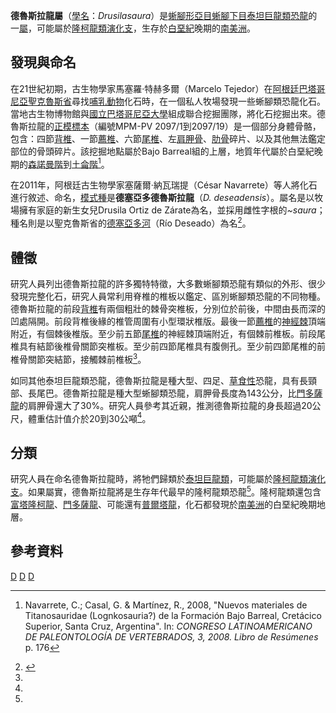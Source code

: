 {{Automatic Taxobox
| taxon = Drusilasaura
| fossil_range = [[晚白垩世|晚白垩世]]，{{fossil_range|森諾曼階|土侖階}}
| image = 
| image_caption = 
| authority = Navarrete, Casal & Martínez, 2011
| type_species = '''德塞亞多德魯斯拉龍<br>''Drusilasaura deseadensis''''' 
| type_species_authority = Navarrete, Casal & Martínez, 2011
}}

'''德魯斯拉龍屬'''（[[學名|學名]]：''Drusilasaura''）是[[蜥腳形亞目|蜥腳形亞目]][[蜥腳下目|蜥腳下目]][[泰坦巨龍類|泰坦巨龍類]][[恐龍|恐龍]]的一[[屬_(生物)|屬]]，可能屬於[[隆柯龍類|隆柯龍類]][[演化支|演化支]]，生存於[[白堊紀|白堊紀]]晚期的[[南美洲|南美洲]]。

==發現與命名==
在21世紀初期，古生物學家馬塞羅·特赫多爾（Marcelo Tejedor）在[[阿根廷|阿根廷]][[巴塔哥尼亞|巴塔哥尼亞]][[聖克魯斯省_(阿根廷)|聖克魯斯省]]尋找[[哺乳動物|哺乳動物]]化石時，在一個私人牧場發現一些蜥腳類恐龍化石。當地古生物博物館與[[國立巴塔哥尼亞大學|國立巴塔哥尼亞大學]]組成聯合挖掘團隊，將化石挖掘出來。德魯斯拉龍的[[正模標本|正模標本]]（編號MPM-PV 2097/1到2097/19）是一個部分身體骨骼，包含：四節[[背椎|背椎]]、一節[[薦椎|薦椎]]、六節[[尾椎|尾椎]]、左[[肩胛骨|肩胛骨]]、[[肋骨|肋骨]]碎片、以及其他無法鑑定部位的骨頭碎片。該挖掘地點屬於Bajo Barreal組的上層，地質年代屬於白堊紀晚期的[[森諾曼階|森諾曼階]]到[[土侖階|土侖階]]<ref>{{es}}Navarrete, C.; Casal, G. & Martínez, R., 2008, "Nuevos materiales de Titanosauridae (Lognkosauria?) de la Formación Bajo Barreal, Cretácico Superior, Santa Cruz, Argentina". In: ''CONGRESO LATINOAMERICANO DE PALEONTOLOGÍA DE VERTEBRADOS, 3, 2008. Libro de Resúmenes'' p. 176</ref>。

在2011年，阿根廷古生物學家塞薩爾·納瓦瑞提（César Navarrete）等人將化石進行敘述、命名，[[模式種|模式種]]是'''德塞亞多德魯斯拉龍'''（''D. deseadensis''）。屬名是以牧場擁有家庭的新生女兒Drusila Ortiz de Zárate為名，並採用雌性字根的''~saura''；種名則是以聖克魯斯省的[[德塞亞多河|德塞亞多河]]（Río Deseado）為名<ref name=Drusilasaura>{{es}}{{Cite journal |author=César Navarrete, Gabriel Casal and Rubén Martínez |year=2011 |title=''Drusilasaura deseadensis'' gen. et sp. nov., a new titanosaur (Dinosauria-Sauropoda), of the Bajo Barreal Formation, Upper Cretaceous of north of Santa Cruz, Argentina |url=http://www.sbpbrasil.org/revista/edicoes/14_1/Artigo%201%20-%20Navarret%20et%20al.pdf |journal=Revista Brasileira de Paleontologia |volume=14 |issue=1 |pages=1–14 |doi=10.4072/rbp.2011.1.01 |access-date=2012-07-12 |archive-date=2020-09-21 |archive-url=https://web.archive.org/web/20200921092001/https://www.sbpbrasil.org/revista/edicoes/14_1/Artigo%201%20-%20Navarret%20et%20al.pdf |dead-url=no }}</ref>。

==體徵==
研究人員列出德魯斯拉龍的許多獨特特徵，大多數蜥腳類恐龍有類似的外形、很少發現完整化石，研究人員常利用脊椎的椎板以鑑定、區別蜥腳類恐龍的不同物種。德魯斯拉龍的前段[[背椎|背椎]]有兩個粗壯的棘骨突椎板，分別位於前後，中間由長而深的凹處隔開。前段背椎後緣的椎管周圍有小型環狀椎版。最後一節[[薦椎|薦椎]]的[[神經棘|神經棘]]頂端附近，有個棘後椎版。至少前五節[[尾椎|尾椎]]的神經棘頂端附近，有個棘前椎板。前段尾椎具有結節後椎骨關節突椎板。至少前四節尾椎具有腹側孔。至少前四節尾椎的前椎骨關節突結節，接觸棘前椎板<ref name=Drusilasaura/>。

如同其他泰坦巨龍類恐龍，德魯斯拉龍是種大型、四足、[[草食性|草食性]]恐龍，具有長頸部、長尾巴。德魯斯拉龍是種大型蜥腳類恐龍，肩胛骨長度為143公分，比[[門多薩龍|門多薩龍]]的肩胛骨還大了30%。研究人員參考其近親，推測德魯斯拉龍的身長超過20公尺，體重估計值介於20到30公噸<ref name=Drusilasaura/>。

==分類==
研究人員在命名德魯斯拉龍時，將牠們歸類於[[泰坦巨龍類|泰坦巨龍類]]，可能屬於[[隆柯龍類|隆柯龍類]][[演化支|演化支]]。如果屬實，德魯斯拉龍將是生存年代最早的隆柯龍類恐龍<ref name=Drusilasaura/>。隆柯龍類還包含[[富塔隆柯龍|富塔隆柯龍]]、[[門多薩龍|門多薩龍]]、可能還有[[普爾塔龍|普爾塔龍]]，化石都發現於[[南美洲|南美洲]]的白堊紀晚期地層。

==參考資料==
{{reflist}}
{{Taxonbar|from=Q137363}}

[[Category:南美洲恐龍|D]]
[[Category:上白堊紀恐龍|D]]
[[Category:泰坦巨龍類|D]]